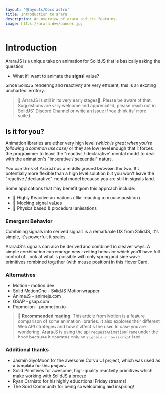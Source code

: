 ```yaml
---
layout: '@layouts/Docs.astro'
title: Introduction to arara
description: An overview of arara and its features.
image: https://arara.dev/banner.jpg
---
```




# Introduction

AraraJS is a unique take on animation for <Link href="https://solidjs.com/" newTab>SolidJS</Link> that is basically asking the question:

- What if I want to animate the <b>signal</b> value?

Since SolidJS rendering and reactivity are very efficient, this is an exciting uncharted territory.

> 🚧 AraraJS is still in its very early stages🐣. Please be aware of that. Suggestions are very welcome and appreciated, please reach out in SolidJS' <Link href="https://discord.com/invite/solidjs" newTab>Discord Channel</Link> or write an <Link href="https://github.com/FelipeEmos/ararajs/issues" newTab>Issue</Link> if you think its' more suited.

## Is it for you?

Animation libraries are either very high level <i>(which is great when you're following a common use case)</i> or they are low level enough that it forces the programmer to leave the "reactive / declarative" mental model to deal with the animation's "imperative / sequential" nature.

You can think of AraraJS as a middle ground between the two. It's potentially more flexible than a high level solution but you won't leave the "reactive / declarative" mental model because you are still in signals land.

Some applications that may benefit grom this approach include:
- 🏃 Highly Reactive animations ( like reacting to mouse position )
- 🧪 Mocking signal values
- 🍎 Physics based & procedural animations

### Emergent Behavior

Combining signals into derived signals is a remarkable DX from SolidJS, it's simple, it's powerful, it scales.

AraraJS's signals can also be derived and combined in cleaver ways. A simple combination can emerge new exciting behavior which you'll have full control of. Look at what is possible with only <Link href="">spring</Link> and <Link href="">sine wave</Link> primitives combined together (with mouse position) in this <Link href="/docs/examples/hover-card/" newTab>Hover Card</Link>.

<div class="w-full flex justify-center py-6">
  <HoverCard client:load imgSrc={araraRedImage.src} class="max-w-64" />
</div>


### Alternatives
- Motion - <Link href="https://motion.dev/" newTab>motion.dev</Link>
- Solid MotionOne - <Link href="https://github.com/solidjs-community/solid-motionone">SolidJS Motion wrapper</Link>
- AnimeJS - <Link href="https://animejs.com/" newTab>animejs.com</Link>
- GSAP - <Link href="https://gsap.com/" newTab>gsap.com</Link>
- Popmotion - <Link href="https://popmotion.io/" newTab>popmotion.io</Link>

> <b> 📖 Recommended reading</b>: This <Link href="https://motion.dev/docs/feature-comparison" newTab>article from Motion</Link> is a feature comparison of some animation libraries. It also explores their different Web API strategies and how it affect's the user.  In case you are wondering, AraraJS is using the api `requestAnimationFrame` under the hood because it operates only on `signals / javascript` land.


### Additional thanks
- <Link href="https://github.com/GiyoMoon" newTab>Jasmin GiyoMoon</Link> for the awesome <Link href="https://corvu.dev/">Corvu UI</Link> project, which was used as a template for this project.
- <Link href="https://github.com/solidjs-community/solid-primitives/" newTab>Solid Primitives</Link> for awesome, high-quality reactivity primitives which make working with SolidJS a breeze
- <Link href="https://x.com/RyanCarniato/" newTab>Ryan Carniato</Link> for his highly educational Friday streams!
- <Link href="https://discord.com/invite/solidjs/" newTab>The Solid Community</Link> for being so welcoming and inspiring!
